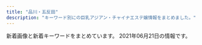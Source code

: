 ```yaml
---
title: "品川・五反田"
description: "キーワード別にの巨乳アジアン・チャイナエステ嬢情報をまとめました。"
---
```


新着画像と新着キーワードをまとめています。
2021年06月21日の情報です。

<DmmAffiliateIns />
<KeywordTable
  shops={
    [
    {
        "name": "\u7f8e\u4f36",
        "img_links": [
            "http://es-mirei.com/staffPhoto/b20170911152114.jpg",
            "http://es-mirei.com/staffPhoto/s20180613122502.jpg",
            "http://es-mirei.com/staffPhoto/s20170728165302.jpg",
            "http://es-mirei.com/staffPhoto/b20170911152129.jpg",
            "http://es-mirei.com/images/s3Slider1Images/01.jpg",
            "http://es-mirei.com/images/store/04.jpg",
            "http://es-mirei.com/images/returnStaffBtn.png",
            "http://es-mirei.com/images/store/02.jpg",
            "http://es-mirei.com/staffPhoto/b20170728165536.jpg",
            "http://es-mirei.com/images/store/06.jpg",
            "http://es-mirei.com/images/store/01.jpg",
            "http://es-mirei.com/staffPhoto/b20170908125528.jpg",
            "http://es-mirei.com/staffPhoto/s20170728165536.jpg",
            "http://es-mirei.com/staffPhoto/b20170728165302.jpg",
            "http://es-mirei.com/staffPhoto/b20170728165256.jpg",
            "http://es-mirei.com/staffPhoto/b20180209180323.jpg",
            "http://es-mirei.com/staffPhoto/s20180209180323.jpg",
            "http://es-mirei.com/images/s3Slider1Images/03.jpg",
            "http://es-mirei.com/images/store/05.jpg",
            "http://es-mirei.com/images/noImg.jpg",
            "http://es-mirei.com/images/store/03.jpg",
            "http://es-mirei.com/images/s3Slider1Images/02.jpg",
            "http://es-mirei.com/staffPhoto/s20170911152114.jpg",
            "http://es-mirei.com/staffPhoto/s20170728165256.jpg",
            "http://es-mirei.com/staffPhoto/s20170911152129.jpg",
            "http://es-mirei.com/staffPhoto/s20170908125528.jpg",
            "http://es-mirei.com/staffPhoto/b20180613122502.jpg"
        ],
        "station": "JR\u4e94\u53cd\u7530\u99c5\u897f\u53e3",
        "keywords": {
            "88": 2,
            "85": 2,
            "E": 8,
            "86": 2,
            "87": 4
        },
        "url": "http://es-mirei.com/"
    },
    {
        "img_links": [
            "http://hi-msg.com/tonpoh/images/s6.png",
            "http://hi-msg.com/tonpoh/images/p-4.jpg",
            "http://hi-msg.com/tonpoh/images/s9.png",
            "http://hi-msg.com/tonpoh/images/p-6-1.jpg",
            "http://hi-msg.com/tonpoh/images/p-14-1.jpg",
            "http://hi-msg.com/tonpoh/images/p-13.jpg",
            "http://hi-msg.com/tonpoh/images/p-10.jpg",
            "http://hi-msg.com/tonpoh/images/p-7.jpg",
            "http://hi-msg.com/tonpoh/images/s8.png",
            "http://hi-msg.com/tonpoh/images/l.png",
            "http://hi-msg.com/tonpoh/images/p-14.jpg",
            "http://hi-msg.com/tonpoh/images/p-13-1.jpg",
            "http://hi-msg.com/tonpoh/images/p-7-1.jpg",
            "http://hi-msg.com/tonpoh/images/ll.png",
            "http://hi-msg.com/tonpoh/images/p-12-1.jpg",
            "http://hi-msg.com/tonpoh/images/p-5.jpg",
            "http://hi-msg.com/tonpoh/images/p-10-1.jpg",
            "http://hi-msg.com/tonpoh/images/p-1.jpg",
            "http://hi-msg.com/tonpoh/images/fla-3.png",
            "http://hi-msg.com/tonpoh/images/p-2.jpg",
            "http://hi-msg.com/tonpoh/images/s5.png",
            "http://hi-msg.com/tonpoh/images/no.png",
            "http://hi-msg.com/tonpoh/images/tit-sys.png",
            "http://hi-msg.com/tonpoh/images/line.png",
            "http://hi-msg.com/tonpoh/images/fla.png",
            "http://hi-msg.com/tonpoh/images/p-11.jpg",
            "http://hi-msg.com/tonpoh/images/p-9.jpg",
            "http://hi-msg.com/tonpoh/images/s4.jpg",
            "http://hi-msg.com/tonpoh/images/p-0.jpg",
            "http://hi-msg.com/tonpoh/images/p-9-1.jpg",
            "http://hi-msg.com/tonpoh/images/p-6.jpg",
            "http://hi-msg.com/tonpoh/images/botton.png",
            "http://hi-msg.com/tonpoh/images/p-8.jpg",
            "http://hi-msg.com/tonpoh/images/p-12.jpg",
            "http://hi-msg.com/tonpoh/images/tit-staff.png",
            "http://hi-msg.com/tonpoh/images/s1.png",
            "http://hi-msg.com/tonpoh/images/p-8-1.jpg",
            "http://hi-msg.com/tonpoh/images/fla-1.png",
            "http://hi-msg.com/tonpoh/images/p-11-1.jpg"
        ],
        "station": "JR\u4e94\u53cd\u7530\u99c5\u897f\u53e3",
        "url": "http://hi-msg.com/tonpoh/",
        "name": "\u30c8\u30f3\u30dd\u30fc",
        "keywords": {}
    },
    {
        "station": "JR\u4e94\u53cd\u7530\u99c5\u897f\u53e3",
        "name": "\u4e94\u53cd\u7530\u30e1\u30c7\u30a3\u30ab\u30eb\u30a8\u30f3",
        "url": "http://gotanda.pepper.jp/",
        "keywords": {},
        "img_links": [
            "http://gotanda.pepper.jp/m048.png",
            "http://gotanda.pepper.jp/m049.png",
            "http://gotanda.pepper.jp/20151109231038834554.jpg",
            "http://gotanda.pepper.jp/m173.jpg",
            "http://gotanda.pepper.jp/1-01.png",
            "http://gotanda.pepper.jp/m02272.jpg",
            "http://gotanda.pepper.jp/gotanda001.jpg"
        ]
    },
    {
        "url": "https://hanagoromo.tyo.cm/",
        "station": "JR\u4e94\u53cd\u7530\u99c5",
        "keywords": {},
        "img_links": [],
        "name": "\u82b1\u8863"
    },
    {
        "url": "http://www.kouroku-este.com/",
        "img_links": [
            "http://www.kouroku-este.com/img/staff/eee/s-eee2.jpg",
            "http://www.kouroku-este.com/img/staff/fff/s-fff1.jpg",
            "http://www.kouroku-este.com/img/staff/ccc/ccc1.jpg",
            "http://www.kouroku-este.com/img/staff/ggg/ggg1.jpg",
            "http://www.kouroku-este.com/img/top/listmark1.png",
            "http://www.kouroku-este.com/img/staff/ccc/ccc2.jpg",
            "http://www.kouroku-este.com/img/system/service01.jpg",
            "http://www.kouroku-este.com/img/system/service02.jpg",
            "http://www.kouroku-este.com/img/staff/bbb/bbb1.jpg",
            "http://www.kouroku-este.com/img/staff/aaa/aaa1.jpg",
            "http://www.kouroku-este.com/img/staff/aaa/aaa2.jpg",
            "http://www.kouroku-este.com/img/menu/info_r.jpg",
            "http://www.kouroku-este.com/img/staff/fff/s-fff2.jpg",
            "http://www.kouroku-este.com/img/staff/eee/s-eee1.jpg"
        ],
        "name": "\u5eb7\u7984",
        "keywords": {
            "C": 15
        },
        "station": "JR\u54c1\u5ddd\u99c5\u9ad8\u8f2a\u53e3"
    },
    {
        "keywords": {},
        "url": "https://i-house.aoaoeo.com/",
        "name": "\u7652\u3057\u30cf\u30a6\u30b9",
        "station": "JR\u4e94\u53cd\u7530\u99c5\u897f\u53e3",
        "img_links": []
    },
    {
        "name": "\u8299\u84c9\uff5e\u30d5\u30e8\u30a6\uff5e",
        "keywords": {
            "88": 3,
            "84": 5,
            "G": 1,
            "D": 5,
            "90": 2,
            "87": 2,
            "C": 3,
            "E": 5,
            "86": 2
        },
        "url": "http://www.relax-fuyou.info/",
        "img_links": [
            "http://www.relax-fuyou.info/i/img/top.jpg",
            "http://www.relax-fuyou.info/img/st7.jpg",
            "http://www.relax-fuyou.info/img/st72.jpg",
            "http://www.relax-fuyou.info/i/img/st110.jpg",
            "http://www.relax-fuyou.info/i/img/st181.jpg",
            "http://www.relax-fuyou.info/i/img/st42.jpg",
            "http://www.relax-fuyou.info/img/st161.jpg",
            "http://www.relax-fuyou.info/img/st201.jpg",
            "http://www.relax-fuyou.info/img/sta8.jpg",
            "http://www.relax-fuyou.info/img/sta17.jpg",
            "http://www.relax-fuyou.info/img/st181.jpg",
            "http://www.relax-fuyou.info/i/img/st17.jpg",
            "http://www.relax-fuyou.info/img/st1.jpg",
            "http://www.relax-fuyou.info/i/img/sta20.jpg",
            "http://www.relax-fuyou.info/i/img/r2.jpg",
            "http://www.relax-fuyou.info/i/img/st8.jpg",
            "http://www.relax-fuyou.info/img/st160.jpg",
            "http://www.relax-fuyou.info/img/st150.jpg",
            "http://www.relax-fuyou.info/img/sta20.jpg",
            "http://www.relax-fuyou.info/img/st140.jpg",
            "http://www.relax-fuyou.info/i/img/st11.jpg",
            "http://www.relax-fuyou.info/img/top.jpg",
            "http://www.relax-fuyou.info/img/sta19.jpg",
            "http://www.relax-fuyou.info/img/st10.jpg",
            "http://www.relax-fuyou.info/img/st5.jpg",
            "http://www.relax-fuyou.info/img/st141.jpg",
            "http://www.relax-fuyou.info/img/sta16.jpg",
            "http://www.relax-fuyou.info/i/img/st201.jpg",
            "http://www.relax-fuyou.info/i/img/st191.jpg",
            "http://www.relax-fuyou.info/i/img/st5.jpg",
            "http://www.relax-fuyou.info/img/st191.jpg",
            "http://www.relax-fuyou.info/i/img/st10.jpg",
            "http://www.relax-fuyou.info/i/img/r3.jpg",
            "http://www.relax-fuyou.info/img/st71.jpg",
            "http://www.relax-fuyou.info/i/img/st9.jpg",
            "http://www.relax-fuyou.info/img/st171.jpg",
            "http://www.relax-fuyou.info/img/st11.jpg",
            "http://www.relax-fuyou.info/img/sta1.jpg",
            "http://www.relax-fuyou.info/img/sta15.jpg",
            "http://www.relax-fuyou.info/img/st110.jpg",
            "http://www.relax-fuyou.info/i/img/st140.jpg",
            "http://www.relax-fuyou.info/i/img/r1.jpg",
            "http://www.relax-fuyou.info/i/img/st160.jpg",
            "http://www.relax-fuyou.info/img/sta5.jpg",
            "http://www.relax-fuyou.info/img/st8.jpg",
            "http://www.relax-fuyou.info/img/r9.jpg",
            "http://www.relax-fuyou.info/img/st42.jpg",
            "http://www.relax-fuyou.info/img/st17.jpg",
            "http://www.relax-fuyou.info/img/st41.jpg",
            "http://www.relax-fuyou.info/img/sta18.jpg"
        ],
        "station": "JR\u4e94\u53cd\u7530\u99c5\u6771\u53e3"
    },
    {
        "station": "JR\u4e94\u53cd\u7530\u99c5\u6771\u53e3",
        "keywords": {
            "C": 8
        },
        "url": "http://www.kenkou-house.info/",
        "img_links": [
            "http://www.kenkou-house.info/img/s13.jpg",
            "http://www.kenkou-house.info/img/Himawari_200_40.png",
            "http://www.kenkou-house.info/img/s17.jpg",
            "http://www.kenkou-house.info/img/m1.png",
            "http://www.kenkou-house.info/img/m5.png",
            "http://www.kenkou-house.info/img/s33.jpg",
            "http://www.kenkou-house.info/img/Himawari_468_60.png",
            "http://www.kenkou-house.info/img/s15.jpg",
            "http://www.kenkou-house.info/img/s12.jpg",
            "http://www.kenkou-house.info/img/s61.jpg",
            "http://www.kenkou-house.info/img/s91.jpg",
            "http://www.kenkou-house.info/img/m4.png",
            "http://www.kenkou-house.info/img/s16.jpg",
            "http://www.kenkou-house.info/img/bottmo-left.png",
            "http://www.kenkou-house.info/img/Himawari_160_45.png",
            "http://www.kenkou-house.info/img/s20.jpg",
            "http://www.kenkou-house.info/img/m7.png",
            "http://www.kenkou-house.info/img/m2.png",
            "http://www.kenkou-house.info/img/Himawari_88_31.png",
            "http://www.kenkou-house.info/img/s11.jpg",
            "http://www.kenkou-house.info/img/door.png",
            "http://www.kenkou-house.info/img/s4.jpg",
            "http://www.kenkou-house.info/img/s.png",
            "http://www.kenkou-house.info/img/head.png",
            "http://www.kenkou-house.info/img/m6.png",
            "http://www.kenkou-house.info/img/play.png",
            "http://www.kenkou-house.info/img/s7.jpg",
            "http://www.kenkou-house.info/img/s22.jpg",
            "http://www.kenkou-house.info/img/body-.png",
            "http://www.kenkou-house.info/img/m8.png",
            "http://www.kenkou-house.info/img/m3.png",
            "http://www.kenkou-house.info/img/bottmo-ritght.png",
            "http://www.kenkou-house.info/img/s21.jpg",
            "http://www.kenkou-house.info/img/s14.jpg",
            "http://www.kenkou-house.info/img/s1.jpg"
        ],
        "name": "\u3072\u307e\u308f\u308a"
    },
    {
        "keywords": {},
        "img_links": [
            "http://p-fly.work/images/staff_t.png",
            "http://p-fly.work/images/12.jpg",
            "http://p-fly.work/img/yuki1.jpg",
            "http://p-fly.work/staff/sara.jpg",
            "http://p-fly.work/images/int2.png",
            "http://p-fly.work/images/15.jpg",
            "http://p-fly.work/images/news.jpg",
            "http://p-fly.work/img/eri1.jpg",
            "http://p-fly.work/img/mai1.jpg",
            "http://p-fly.work/images/head.png",
            "http://p-fly.work/images/sys4.png",
            "http://p-fly.work/images/line.png",
            "http://p-fly.work/img/koko1.jpg",
            "http://p-fly.work/img/sara1.jpg",
            "http://p-fly.work/images/int1.jpg",
            "http://p-fly.work/images/10.jpg",
            "http://p-fly.work/images/sys1.jpg",
            "http://p-fly.work/staff/yuki.jpg",
            "http://p-fly.work/images/sys2.jpg",
            "http://p-fly.work/images/b1.jpg",
            "http://p-fly.work/images/b2.jpg",
            "http://p-fly.work/staff/mai.jpg",
            "http://p-fly.work/staff/eri.jpg",
            "http://p-fly.work/staff/koko.jpg",
            "http://p-fly.work/images/b3.jpg",
            "http://p-fly.work/images/1.jpg",
            "http://p-fly.work/images/tr.jpg",
            "http://p-fly.work/images/ac1.jpg",
            "http://p-fly.work/images/interior_t.png",
            "http://p-fly.work/images/sys3.jpg",
            "http://p-fly.work/images/13.jpg",
            "http://p-fly.work/images/mobile.jpg"
        ],
        "url": "http://p-fly.work/",
        "station": "JR\u4e94\u53cd\u7530\u99c5\u897f\u53e3",
        "name": "\u7d2b\u306e\u8776"
    },
    {
        "img_links": [
            "https://www.healing-baby.work/images/2.jpg",
            "https://www.healing-baby.work/img/eri1.jpg",
            "https://www.healing-baby.work/images/1.jpg",
            "https://www.healing-baby.work/img/momo1.jpg",
            "https://www.healing-baby.work/img/hana1.jpg",
            "https://www.healing-baby.work/images/news.jpg",
            "https://www.healing-baby.work/images/3.jpg",
            "https://www.healing-baby.work/images/interior_t.jpg",
            "https://www.healing-baby.work/images/mobile.jpg",
            "https://www.healing-baby.work/img/mimi1.jpg",
            "https://www.healing-baby.work/images/ais.png",
            "https://www.healing-baby.work/images/int1.png",
            "https://www.healing-baby.work/images/tel.jpg",
            "https://www.healing-baby.work/images/6.jpg",
            "https://www.healing-baby.work/images/staff_t.jpg",
            "https://www.healing-baby.work/img/riri1.jpg",
            "https://www.healing-baby.work/images/5.jpg",
            "https://www.healing-baby.work/images/head.jpg",
            "https://www.healing-baby.work/images/sys.png",
            "https://www.healing-baby.work/images/newface.png",
            "https://www.healing-baby.work/images/line.png",
            "https://www.healing-baby.work/images/4.jpg",
            "https://www.healing-baby.work/img/sizuka1.jpg"
        ],
        "name": "\u7652\u3057\u306e\u30d9\u30d3\u30fc",
        "url": "https://www.healing-baby.work/",
        "keywords": {},
        "station": "\u6238\u8d8a\u9280\u5ea7\u99c5"
    },
    {
        "keywords": {},
        "img_links": [
            "http://www.relax-cs.com/ncss/staff03-b.jpg",
            "http://www.relax-cs.com/ncss/staff03-a.jpg",
            "http://www.relax-cs.com/ncss/top03.jpg",
            "http://www.relax-cs.com/ncss/top02-left.jpg",
            "http://www.relax-cs.com/ncss/nav/nav-003.jpg",
            "http://www.relax-cs.com/ncss/nav/nav-005.jpg",
            "http://www.relax-cs.com/ncss/staff01.jpg",
            "http://www.relax-cs.com/ncss/nav/nav-001.jpg",
            "http://www.relax-cs.com/ncss/nav/nav-006.jpg",
            "http://www.relax-cs.com/ncss/staff0401.jpg",
            "http://www.relax-cs.com/ncss/top00001.jpg",
            "http://www.relax-cs.com/ncss/tel.png",
            "http://www.relax-cs.com/ncss/nav/nav-002.jpg",
            "http://www.relax-cs.com/ncss/nav/nav-004.jpg"
        ],
        "station": "JR\u4e94\u53cd\u7530\u99c5\u897f\u53e3",
        "url": "http://www.relax-cs.com/",
        "name": "\u30ea\u30e9\u30af\u30bc\u30fc\u30b7\u30e7\u30f3\u862d"
    },
    {
        "name": "\u6708\u306e\u548c",
        "url": "https://tsukiwa.info/",
        "station": "JR\u4e94\u53cd\u7530\u99c5\u897f\u53e3",
        "keywords": {},
        "img_links": [
            "https://tsukiwa.info/img/staff/25D27B66-E3AF-40C0-8FCC-46E9F266B409.jpeg",
            "https://tsukiwa.info/img/staff/mimi20202.jpg",
            "https://tsukiwa.info/img/staff/no_image.jpg",
            "https://tsukiwa.info/img/bar_profile.png",
            "https://tsukiwa.info/img/staff/ruru1.jpg",
            "https://tsukiwa.info/img/pickupGirl.png",
            "https://tsukiwa.info/img/staff/mimi01.jpg",
            "https://tsukiwa.info/img/staff/A8BAF789-BD2B-4E7F-AB8A-224A2961B605.jpeg",
            "https://www.a-side.com/ad/koko/include/banner/koko_200x40.png",
            "https://tsukiwa.info/img/staff/909C372F-1613-4B7E-89C8-1A527D79FCC6.jpeg",
            "https://tsukiwa.info/img/staff/rumi02.jpg",
            "https://tsukiwa.info/img/staff/rumi04.jpg",
            "https://tsukiwa.info/img/top_map.jpg",
            "https://tsukiwa.info/img/bar_top1.png",
            "https://tsukiwa.info/img/bar_gallery.png",
            "https://tsukiwa.info/img/staff_top/20201219_2.jpg",
            "https://tsukiwa.info/img/staff/koko3.jpg",
            "https://tsukiwa.info/img/akusesu-top0.jpg",
            "https://tsukiwa.info/img/staff_top/20201219_1.jpg",
            "https://tsukiwa.info/img/staff/DB16BCF2-AF7E-404D-9FB5-9A45BE961351.jpeg",
            "https://tsukiwa.info/img/staff/222BADE2-61AA-4B66-91BD-3D9941250C4D.jpeg",
            "https://tsukiwa.info/img/staff/aya2101.jpg",
            "https://tsukiwa.info/img/news1.png",
            "https://tsukiwa.info/img/staff/yuna01.jpg",
            "https://tsukiwa.info/img/staff/rena04.jpg",
            "https://tsukiwa.info/img/news3.png",
            "https://tsukiwa.info/img/event/camp03.jpg",
            "https://tsukiwa.info/img/bar_staff.png"
        ]
    },
    {
        "keywords": {},
        "station": "\u6238\u8d8a\u9280\u5ea7\u99c5",
        "name": "\u30e9\u30ad\u30e5\u30a2",
        "url": "http://lacure.link/",
        "img_links": [
            "http://lacure.link/images/yuki.jpg",
            "http://lacure.link/images/kol.jpg",
            "http://lacure.link/images/r4.jpg",
            "http://lacure.link/images/s1.jpg",
            "http://lacure.link/images/top2.jpg",
            "http://lacure.link/images/asali.jpg",
            "http://lacure.link/images/g3.jpg",
            "http://lacure.link/images/gb01.png",
            "http://lacure.link/images/r1.jpg",
            "http://lacure.link/images/g1.jpg",
            "http://lacure.link/images/sayuri.jpg",
            "http://lacure.link/images/kiki.jpg",
            "http://lacure.link/images/g2.jpg",
            "http://lacure.link/images/r2.jpg",
            "http://lacure.link/images/g0.jpg",
            "http://lacure.link/images/left3.png",
            "http://lacure.link/images/r6.jpg",
            "http://lacure.link/images/g6.jpg",
            "http://lacure.link/images/news.png",
            "http://lacure.link/images/r3.jpg",
            "http://lacure.link/images/face.png",
            "http://lacure.link/images/g5.jpg",
            "http://lacure.link/images/r5.jpg",
            "http://lacure.link/images/zi.png",
            "http://lacure.link/images/s_staff.png"
        ]
    }
]
}
/>
<DmmAffiliateScript />
